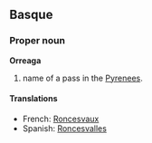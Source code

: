 ==Basque==
===Proper noun===
'''Orreaga'''

#name of a pass in the [[Pyrenees]].

====Translations====
*French: [[Roncesvaux]]
*Spanish: [[Roncesvalles]]